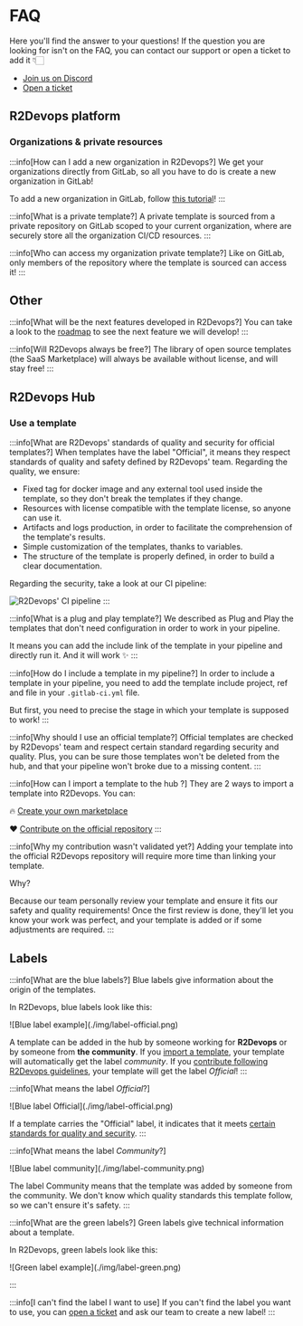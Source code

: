 # FAQ

Here you'll find the answer to your questions! If the question you are looking for isn't on the FAQ, you can contact our support or open a ticket to add it 👇🏻


- [Join us on Discord](https://discord.r2devops.io?utm_medium=website&utm_source=r2devopsdocumentation&utm_campaign=homepage)
- [Open a ticket](https://tally.so/r/w5Edvw)

## R2Devops platform

### Organizations & private resources

:::info[How can I add a new organization in R2Devops?]
We get your organizations directly from GitLab, so all you have to do is create a new organization in GitLab!

To add a new organization in GitLab, follow [this tutorial](https://docs.gitlab.com/ee/topics/set_up_organization.html)!
:::

:::info[What is a private template?]
A private template is sourced from a private repository on GitLab scoped to your current organization, where are securely store all the organization CI/CD resources.
:::

:::info[Who can access my organization private template?]
Like on GitLab, only members of the repository where the template is sourced can access it!
:::

## Other

:::info[What will be the next features developed in R2Devops?]
You can take a look to the [roadmap](https://r2devops.io/roadmap) to see the next feature we will develop!
:::

:::info[Will R2Devops always be free?]
The library of open source templates (the SaaS Marketplace) will always be available without license, and will stay free!
:::

## R2Devops Hub

### Use a template

:::info[What are R2Devops' standards of quality and security for official templates?]
When templates have the label "Official", it means they respect standards of quality and safety defined by R2Devops' team.
Regarding the quality, we ensure:

- Fixed tag for docker image and any external tool used inside the template, so they don't break the templates if they change.
- Resources with license compatible with the template license, so anyone can use it.
- Artifacts and logs production, in order to facilitate the comprehension of the template's results.
- Simple customization of the templates, thanks to variables.
- The structure of the template is properly defined, in order to build a clear documentation.

Regarding the security, take a look at our CI pipeline:

![R2Devops' CI pipeline](./img/CI_pipeline.png)
:::

:::info[What is a plug and play template?]
We described as Plug and Play the templates that don't need configuration in order to work in your pipeline.

It means you can add the include link of the template in your pipeline and directly run it. And it will work ✨
:::

:::info[How do I include a template in my pipeline?]
In order to include a template in your pipeline, you need to add the template include project, ref and file in your `.gitlab-ci.yml` file.

But first, you need to precise the stage in which your template is supposed to work!
:::

:::info[Why should I use an official template?]
Official templates are checked by R2Devops' team and respect certain standard regarding security and quality. Plus, you can be sure those templates won't be deleted from the hub, and that your pipeline won't broke due to a missing content.
:::

:::info[How can I import a template to the hub ?]
They are 2 ways to import a template into R2Devops. You can:

🔥 [Create your own marketplace](marketplace/manage-templates/#-create-a-marketplace)

❤️ [Contribute on the official repository](open-source-marketplace/contribute)
:::

:::info[Why my contribution wasn't validated yet?]
Adding your template into the official R2Devops repository will require more time than linking your template.

Why?

Because our team personally review your template and ensure it fits our safety and quality requirements!
Once the first review is done, they'll let you know your work was perfect, and your template is added or if some adjustments are required.
:::

## Labels

:::info[What are the blue labels?]
Blue labels give information about the origin of the templates.

In R2Devops, blue labels look like this:
<div style={{maxWidth: "100px"}}>
![Blue label example](./img/label-official.png)
</div>

A template can be added in the hub by someone working for **R2Devops** or by someone from **the community**. If you [import a template](marketplace/manage-templates), your template will automatically get the label *community*. If you [contribute following R2Devops guidelines](open-source-marketplace/contribute), your template will get the label *Official*!
:::

:::info[What means the label *Official*?]
<div style={{maxWidth: "100px"}}>
![Blue label Official](./img/label-official.png)
</div>

If a template carries the "Official" label, it indicates that it meets [certain standards for quality and security](#use-a-template).
:::

:::info[What means the label *Community*?]
<div style={{maxWidth: "100px"}}>
![Blue label community](./img/label-community.png)
</div>

The label Community means that the template was added by someone from the community. We don't know which quality standards this template follow, so we can't ensure it's safety.
:::

:::info[What are the green labels?]
Green labels give technical information about a template.

In R2Devops, green labels look like this:
<div style={{maxWidth: "100px"}}>
![Green label example](./img/label-green.png)
</div>

:::

:::info[I can't find the label I want to use]
If you can't find the label you want to use, you can [open a ticket](https://tally.so/r/w5Edvw) and ask our team to create a new label!
:::
